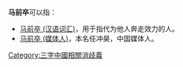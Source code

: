 {{Wiktionary|马前卒}}
'''马前卒'''可以指：
*[[马前卒_(汉语词汇)|马前卒 (汉语词汇)]]，用于指代为他人奔走效力的人。
*[[马前卒_(媒体人)|马前卒 (媒体人)]]，本名任冲昊，中国媒体人。

{{disambig}}

[[Category:三字中國相關消歧義|Category:三字中國相關消歧義]]